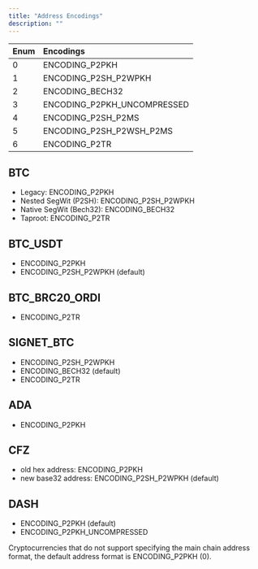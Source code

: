 ```yaml
---
title: "Address Encodings"
description: ""
---
```


| **Enum** | **Encodings** |
|:----|:----|
| 0 | ENCODING_P2PKH |
| 1 | ENCODING_P2SH_P2WPKH |
| 2 | ENCODING_BECH32 |
| 3 | ENCODING_P2PKH_UNCOMPRESSED |
| 4 | ENCODING_P2SH_P2MS |
| 5 | ENCODING_P2SH_P2WSH_P2MS |
| 6 | ENCODING_P2TR |

## BTC
- Legacy: ENCODING_P2PKH
- Nested SegWit (P2SH): ENCODING_P2SH_P2WPKH
- Native SegWit (Bech32): ENCODING_BECH32
- Taproot: ENCODING_P2TR

## BTC_USDT
- ENCODING_P2PKH
- ENCODING_P2SH_P2WPKH (default)

## BTC_BRC20_ORDI
- ENCODING_P2TR

## SIGNET_BTC
- ENCODING_P2SH_P2WPKH
- ENCODING_BECH32 (default)
- ENCODING_P2TR

## ADA
- ENCODING_P2PKH

## CFZ
- old hex address: ENCODING_P2PKH
- new base32 address: ENCODING_P2SH_P2WPKH (default)

## DASH
- ENCODING_P2PKH (default)
- ENCODING_P2PKH_UNCOMPRESSED

Cryptocurrencies that do not support specifying the main chain address format, the default address format is ENCODING_P2PKH (0).


